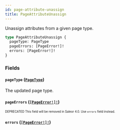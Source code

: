 ```yaml
---
id: page-attribute-unassign
title: PageAttributeUnassign
---
```


Unassign attributes from a given page type.

```graphql
type PageAttributeUnassign {
  pageType: PageType
  pageErrors: [PageError!]!
  errors: [PageError!]!
}
```

### Fields

#### `pageType` ([`PageType`](/developer/api-reference/objects/page-type.mdx))

The updated page type.

#### `pageErrors` ([`[PageError!]!`](/developer/api-reference/objects/page-error.mdx))

<sub><sup><span className="deprecatedTag">DEPRECATED</span> This field will be removed in Saleor 4.0. Use `errors` field instead.</sup></sub>

#### `errors` ([`[PageError!]!`](/developer/api-reference/objects/page-error.mdx))
